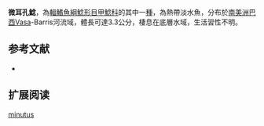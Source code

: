 {{Speciesbox
| name = 微耳孔鯰
| image = 
| image_width = 250px
| image_caption = 
| status = NE
| status_system = IUCN3.1
| genus = Parotocinclus
| species = minutus
| authority = [[Garavello|Garavello]], 1977
| synonyms = 
}}

'''微耳孔鯰'''，為[[輻鰭魚綱|輻鰭魚綱]][[鯰形目|鯰形目]][[甲鯰科|甲鯰科]]的其中一[[種|種]]，為熱帶淡水魚，分布於[[南美洲|南美洲]][[巴西|巴西]]Vasa-Barris河流域，體長可達3.3公分，棲息在底層水域，生活習性不明。

==参考文献==
*{{FishBase_species|genus=Parotocinclus|species=minutus|year=2014|month=12}}

== 扩展阅读 ==
{{refbegin}}
{{wikispecies-inline|Parotocinclus minutus|微耳孔鯰}}
{{refend}}
{{Taxonbar|from=Q5565156}}

[[Category:耳孔鯰屬|minutus]]